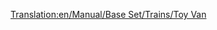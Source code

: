 [[Translation:en/Manual/Base Set/Trains/Toy Van]]
{{nl/Wagons|Naam=Speelgoedwagon
|Afbeelding=[[File:en/Toyvan.png]]
|NormaalKosten=£1,072 ($2,144)
|NormaalGewicht=21 / 23 t
|NormaalCapaciteit=20 stukken speelgoed
|MonoKosten="
|MonoGewicht=21 / 24 t
|MonoCapaciteit=25 stukken speelgoed
|MagKosten="
|MagGewicht="
|MagCapaciteit=27 stukken speelgoed
|Omschrijving=Er is nog geen omschrijving toegevoegd.
}}